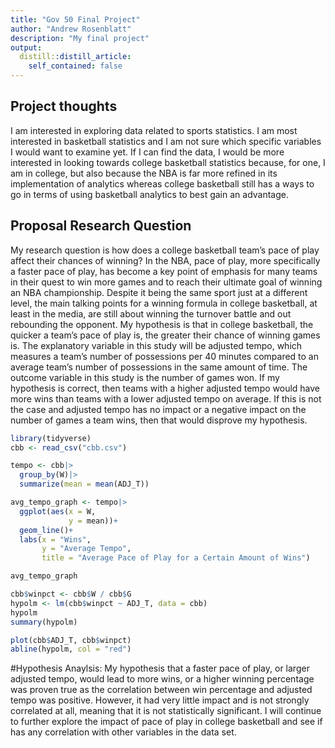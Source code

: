 ```yaml
---
title: "Gov 50 Final Project"
author: "Andrew Rosenblatt"
description: "My final project"
output:
  distill::distill_article:
    self_contained: false
---
```




## Project thoughts

I am interested in exploring data related to sports statistics. I am most interested in basketball statistics and I am not sure which specific variables I would want to examine yet. If I can find the data, I would be more interested in looking towards college basketball statistics because, for one, I am in college, but also because the NBA is far more refined in its implementation of analytics whereas college basketball still has a ways to go in terms of using basketball analytics to best gain an advantage.

## Proposal Research Question

My research question is how does a college basketball team's pace of play affect their chances of winning? In the NBA, pace of play, more specifically a faster pace of play, has become a key point of emphasis for many teams in their quest to win more games and to reach their ultimate goal of winning an NBA championship. Despite it being the same sport just at a different level, the main talking points for a winning formula in college basketball, at least in the media, are still about winning the turnover battle and out rebounding the opponent. My hypothesis is that in college basketball, the quicker a team's pace of play is, the greater their chance of winning games is. The explanatory variable in this study will be adjusted tempo, which measures a team's number of possessions per 40 minutes compared to an average team's number of possessions in the same amount of time. The outcome variable in this study is the number of games won. If my hypothesis is correct, then teams with a higher adjusted tempo would have more wins than teams with a lower adjusted tempo on average. If this is not the case and adjusted tempo has no impact or a negative impact on the number of games a team wins, then that would disprove my hypothesis. 




```r
library(tidyverse)
cbb <- read_csv("cbb.csv")
```

```r
tempo <- cbb|>
  group_by(W)|>
  summarize(mean = mean(ADJ_T))

avg_tempo_graph <- tempo|>
  ggplot(aes(x = W,
             y = mean))+
  geom_line()+
  labs(x = "Wins",
       y = "Average Tempo",
       title = "Average Pace of Play for a Certain Amount of Wins")

avg_tempo_graph
```


```r
cbb$winpct <- cbb$W / cbb$G
hypolm <- lm(cbb$winpct ~ ADJ_T, data = cbb)
hypolm
summary(hypolm)

plot(cbb$ADJ_T, cbb$winpct)
abline(hypolm, col = "red")

```

#Hypothesis Anaylsis:
My hypothesis that a faster pace of play, or larger adjusted tempo, would lead to more wins, or a higher winning percentage was proven true as the correlation between win percentage and adjusted tempo was positive. However, it had very little impact and is not strongly correlated at all, meaning that it is not statistically significant. I will continue to further explore the impact of pace of play in college basketball and see if has any correlation with other variables in the data set.

